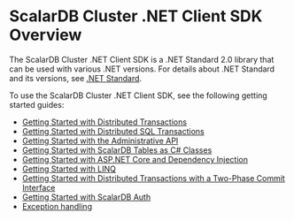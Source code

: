 # ScalarDB Cluster .NET Client SDK Overview

The ScalarDB Cluster .NET Client SDK is a .NET Standard 2.0 library that can be used with various .NET versions. For details about .NET Standard and its versions, see [.NET Standard](https://dotnet.microsoft.com/en-us/platform/dotnet-standard).

To use the ScalarDB Cluster .NET Client SDK, see the following getting started guides:

* [Getting Started with Distributed Transactions](getting-started-with-distributed-transactions.mdx)
* [Getting Started with Distributed SQL Transactions](getting-started-with-distributed-sql-transactions.mdx)
* [Getting Started with the Administrative API](getting-started-with-admin-api.mdx)
* [Getting Started with ScalarDB Tables as C# Classes](getting-started-with-scalardb-tables-as-csharp-classes.mdx)
* [Getting Started with ASP.NET Core and Dependency Injection](getting-started-with-aspnet-and-di.mdx)
* [Getting Started with LINQ](getting-started-with-linq.mdx)
* [Getting Started with Distributed Transactions with a Two-Phase Commit Interface](getting-started-with-two-phase-commit-transactions.mdx)
* [Getting Started with ScalarDB Auth](getting-started-with-auth.mdx)
* [Exception handling](exception-handling.mdx)
